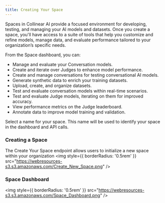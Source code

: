 ```yaml
---
title: Creating Your Space
---
```


Spaces in Collinear AI provide a focused environment for developing,
testing, and managing your AI models and datasets.
Once you create a space, you'll have access to a suite of tools that help you customize and refine models,
manage data, and evaluate performance tailored to your organization’s specific needs.

From the Space dashboard, you can:

* Manage and evaluate your Conversation models.
* Create and iterate over Judges to enhance model performance.
* Create and manage conversations for testing conversational AI models.
* Generate synthetic data to enrich your training datasets.
* Upload, create, and organize datasets.
* Test and evaluate conversation models within real-time scenarios.
* Test and evaluate Judge models, iterating on them for improved accuracy.
* View performance metrics on the Judge leaderboard.
* Annotate data to improve model training and validation.

Select a name for your space. This name will be used to identify your space in the dashboard and API calls.


### Creating a Space
The Create Your Space endpoint allows users to initialize a new space within your organization
<img
  style={{ borderRadius: '0.5rem' }}
  src="https://webresources-s3.s3.amazonaws.com/Create_New_Space.png"
/>


### Space Dashboard
<img
  style={{ borderRadius: '0.5rem' }}
  src="https://webresources-s3.s3.amazonaws.com/Space_Dashboard.png"
/>

